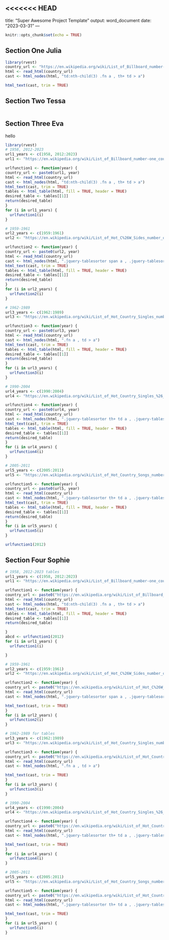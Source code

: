 <<<<<<< HEAD
---
title: "Super Awesome Project Template"
output: word_document
date: "2023-03-31"
---

```r
knitr::opts_chunk$set(echo = TRUE)
```

## Section One Julia

```r
library(rvest)
country_url <- "https://en.wikipedia.org/wiki/List_of_Billboard_number-one_country_songs_of_2023"
html <- read_html(country_url)
cast <- html_nodes(html, "td:nth-child(3) .fn a , th+ td > a")

html_text(cast, trim = TRUE)


```


## Section Two Tessa

```r

```

## Section Three Eva
hello
```r
library(rvest)
# 1958, 2012-2023
url1_years <- c(1958, 2012:2023)
url1 <- "https://en.wikipedia.org/wiki/List_of_Billboard_number-one_country_songs_of_"

urlfunction1 <- function(year) {
country_url <- paste0(url1, year)
html <- read_html(country_url)
cast <- html_nodes(html, "td:nth-child(3) .fn a , th+ td > a")
html_text(cast, trim = TRUE)
tables <- html_table(html, fill = TRUE, header = TRUE)
desired_table <- tables[[1]]
return(desired_table)
}
for (i in url1_years) {
  urlfunction1(i) 
}

# 1959-1961
url2_years <- c(1959:1961)
url2 <- "https://en.wikipedia.org/wiki/List_of_Hot_C%26W_Sides_number_ones_of_"

urlfunction2 <- function(year) {
country_url <- paste0(url2, year)
html <- read_html(country_url)
cast <- html_nodes(html, ".jquery-tablesorter span a , .jquery-tablesorter th a")
html_text(cast, trim = TRUE) 
tables <- html_table(html, fill = TRUE, header = TRUE)
desired_table <- tables[[1]]
return(desired_table)
}
for (i in url2_years) {
  urlfunction2(i)
}

# 1962-1989
url3_years <- c(1962:1989)
url3 <- "https://en.wikipedia.org/wiki/List_of_Hot_Country_Singles_number_ones_of_"

urlfunction3 <- function(year) {
country_url <- paste0(url3, year)
html <- read_html(country_url)
cast <- html_nodes(html, ".fn a , td > a")
html_text(cast, trim = TRUE)
tables <- html_table(html, fill = TRUE, header = TRUE)
desired_table <- tables[[1]]
return(desired_table)
}
for (i in url3_years) {
  urlfunction3(i)
}

# 1990-2004
url4_years <- c(1990:2004)
url4 <- "https://en.wikipedia.org/wiki/List_of_Hot_Country_Singles_%26_Tracks_number_ones_of_"

urlfunction4 <- function(year) {
country_url <- paste0(url4, year)
html <- read_html(country_url)
cast <- html_nodes(html, ".jquery-tablesorter th+ td a , .jquery-tablesorter th a")
html_text(cast, trim = TRUE) 
tables <- html_table(html, fill = TRUE, header = TRUE)
desired_table <- tables[[1]]
return(desired_table)
}
for (i in url4_years) {
  urlfunction4(i)
}

# 2005-2011
url5_years <- c(2005:2011)
url5 <- "https://en.wikipedia.org/wiki/List_of_Hot_Country_Songs_number_ones_of_"

urlfunction5 <- function(year) {
country_url <- paste0(url5, year)
html <- read_html(country_url)
cast <- html_nodes(html, ".jquery-tablesorter th+ td a , .jquery-tablesorter th a")
html_text(cast, trim = TRUE) 
tables <- html_table(html, fill = TRUE, header = TRUE)
desired_table <- tables[[1]]
return(desired_table)
}
for (i in url5_years) {
  urlfunction5(i)
}


```

```r
urlfunction1(2012)
```


## Section Four Sophie 

```r

# 1958, 2012-2023 tables
url1_years <- c(1958, 2012:2023)
url1 <- "https://en.wikipedia.org/wiki/List_of_Billboard_number-one_country_songs_of_"

urlfunction1 <- function(year) {
country_url <- paste0("https://en.wikipedia.org/wiki/List_of_Billboard_number-one_country_songs_of_",  year)
html <- read_html(country_url)
cast <- html_nodes(html, "td:nth-child(3) .fn a , th+ td > a")
html_text(cast, trim = TRUE) 
tables <- html_table(html, fill = TRUE, header = TRUE)
desired_table <- tables[[1]]
return(desired_table)

}
abcd <- urlfunction1(2012)
for (i in url1_years) {
  urlfunction1(i)

}

# 1959-1961
url2_years <- c(1959:1961)
url2 <- "https://en.wikipedia.org/wiki/List_of_Hot_C%26W_Sides_number_ones_of_"

urlfunction2 <- function(year) {
country_url <- paste0("https://en.wikipedia.org/wiki/List_of_Hot_C%26W_Sides_number_ones_of_",  year)
html <- read_html(country_url)
cast <- html_nodes(html, ".jquery-tablesorter span a , .jquery-tablesorter th a")

html_text(cast, trim = TRUE) 
}
for (i in url2_years) {
  urlfunction2(i)
}

# 1962-1989 for tables
url3_years <- c(1962:1989)
url3 <- "https://en.wikipedia.org/wiki/List_of_Hot_Country_Singles_number_ones_of_"

urlfunction3 <- function(year) {
country_url <- paste0("https://en.wikipedia.org/wiki/List_of_Hot_Country_Singles_number_ones_of_",  year)
html <- read_html(country_url)
cast <- html_nodes(html, ".fn a , td > a")

html_text(cast, trim = TRUE) 
}
for (i in url3_years) {
  urlfunction3(i)
}

# 1990-2004
url4_years <- c(1990:2004)
url4 <- "https://en.wikipedia.org/wiki/List_of_Hot_Country_Singles_%26_Tracks_number_ones_of_"

urlfunction4 <- function(year) {
country_url <- paste0("https://en.wikipedia.org/wiki/List_of_Hot_Country_Singles_%26_Tracks_number_ones_of_",  year)
html <- read_html(country_url)
cast <- html_nodes(html, ".jquery-tablesorter th+ td a , .jquery-tablesorter th a")

html_text(cast, trim = TRUE) 
}
for (i in url4_years) {
  urlfunction4(i)
}

# 2005-2011
url5_years <- c(2005:2011)
url5 <- "https://en.wikipedia.org/wiki/List_of_Hot_Country_Songs_number_ones_of_"

urlfunction5 <- function(year) {
country_url <- paste0("https://en.wikipedia.org/wiki/List_of_Hot_Country_Songs_number_ones_of_",  year)
html <- read_html(country_url)
cast <- html_nodes(html, ".jquery-tablesorter th+ td a , .jquery-tablesorter th a")

html_text(cast, trim = TRUE) 
}
for (i in url5_years) {
  urlfunction5(i)
}

```
